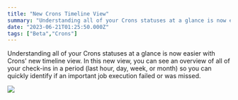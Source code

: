 ```yaml
---
title: "New Crons Timeline View"
summary: "Understanding all of your Crons statuses at a glance is now easier with Crons' new timeline view. In this new view, you can see an overview of all of your..."
date: "2023-06-21T01:25:50.000Z"
tags: ["Beta","Crons"]
---
```


  Understanding all of your Crons statuses at a glance is now easier with Crons' new timeline view. In this new view, you can see an overview of all of your check-ins in a period (last hour, day, week, or month) so you can quickly identify if an important job execution failed or was missed.

![](https://storage.googleapis.com/sentry-docs-changelog/new-crons-timeline-view-1.jpg)
